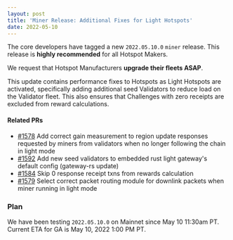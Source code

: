 ```yaml
---
layout: post
title: 'Miner Release: Additional Fixes for Light Hotspots'
date: 2022-05-10
---
```


The core developers have tagged a new `2022.05.10.0` `miner` release. This release is **highly
recommended** for all Hotspot Makers.

We request that Hotspot Manufacturers **upgrade their fleets ASAP**.

This update contains performance fixes to Hotspots as Light Hotspots are activated, specifically
adding additional seed Validators to reduce load on the Validator fleet. This also ensures that
Challenges with zero receipts are excluded from reward calculations.

#### Related PRs

- [#1578](https://github.com/helium/miner/pull/1578) Add correct gain measurement to region update
  responses requested by miners from validators when no longer following the chain in light mode
- [#1592](https://github.com/helium/miner/pull/1592) Add new seed validators to embedded rust light
  gateway's default config (gateway-rs update)
- [#1584](https://github.com/helium/miner/pull/1584) Skip 0 response receipt txns from rewards
  calculation
- [#1579](https://github.com/helium/miner/pull/1579) Select correct packet routing module for
  downlink packets when miner running in light mode

### Plan

We have been testing `2022.05.10.0` on Mainnet since May 10 11:30am PT. Current ETA for GA is May
10, 2022 1:00 PM PT.
